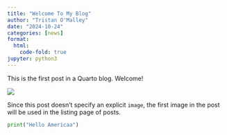 ```yaml
---
title: "Welcome To My Blog"
author: "Tristan O'Malley"
date: "2024-10-24"
categories: [news]
format:
  html:
    code-fold: true
jupyter: python3
---
```


This is the first post in a Quarto blog. Welcome!

![](thumbnail.jpg)

Since this post doesn't specify an explicit `image`, the first image in the post will be used in the listing page of posts.

```python
print("Hello Americaa")
```